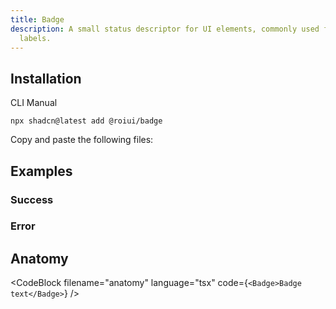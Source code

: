 ```yaml
---
title: Badge
description: A small status descriptor for UI elements, commonly used for external links and
  labels.
---
```


<ComponentPreview name="badge-demo" />

## Installation

<InstallationTabs>

<InstallationTabsList>
  <InstallationTabsTrigger value="cli">CLI</InstallationTabsTrigger>
  <InstallationTabsTrigger value="manual">Manual</InstallationTabsTrigger>
</InstallationTabsList>

<InstallationTabsContent value="cli">

```package-install
npx shadcn@latest add @roiui/badge
```

</InstallationTabsContent>

<InstallationTabsContent value="manual" data-manual="true">

Copy and paste the following files:

<ComponentSource
    name="badge"
/>

</InstallationTabsContent>

</InstallationTabs>

## Examples

<div id="success">

### Success

<ComponentPreview name="badge-success" replayButton={true} />

</div>

<div id="error">

### Error

<ComponentPreview name="badge-error" replayButton={true} />

</div>

## Anatomy

<CodeBlock filename="anatomy" language="tsx" code={`<Badge>Badge text</Badge>`} />
